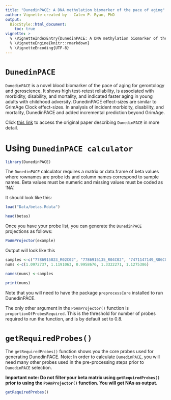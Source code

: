 ```yaml
---
title: "DunedinPACE: A DNA methylation biomarker of the pace of aging"
author: Vignette created by - Calen P. Ryan, PhD
output:
  BiocStyle::html_document:
    toc: true
vignette: >
  % \VignetteIndexEntry{DunedinPACE: A DNA methylation biomarker of the pace of aging}
  % \VignetteEngine{knitr::rmarkdown}
  % \VignetteEncoding{UTF-8}
---
```


# `DunedinPACE`

`DunedinPACE` is a novel blood biomarker of the pace of aging for gerontology and geroscience. It shows high test-retest reliability, is associated with morbidity, disability, and mortality, and indicated faster aging in young adults with childhood adversity. DunedinPACE effect-sizes are similar to GrimAge Clock effect-sizes. In analysis of incident morbidity, disability, and mortality, DunedinPACE and added incremental prediction beyond GrimAge.

Click [this link](https://elifesciences.org/articles/73420) to access the original paper describing `DunedinPACE` in more detail.


# Using `DunedinPACE calculator`
```r
library(DunedinPACE)
```


The `DunedinPACE` calculator requires a matrix or data.frame of beta values where rownames are probe ids and column names correspond to sample names. Beta values must be numeric and missing values must be coded as 'NA'. 

It should look like this:
```r
load("Data/betas.Rdata")
```

```r
head(betas)
```

Once you have your probe list, you can generate the `DunedinPACE` projections as follows:

```r
PoAmProjector(example)
```
Output will look like this

```r
samples <-c("7786915023_R02C02", "7786915135_R04C02", "7471147149_R06C01", "7786915035_R05C01", "7786923035_R01C01")
nums <-c(1.0972737, 1.1191063, 0.9958676, 1.3322271, 1.1275386)

names(nums) <-samples

print(nums)
```
Note that you will need to have the package `preprocessCore` installed to run DunedinPACE.

The only other argument in the `PoAmProjector()` function is `proportionOfProbesRequired`. This is the threshold for number of probes required to run the function, and is by default set to 0.8. 

# `getRequiredProbes()`

The `getRequiredProbes()` function shows you the core probes used for generating DunedinPACE. Note: In order to calculate `DunedinPACE`, you will need many other probes used in the pre-processing steps prior to `DunedinPACE` selection. 

**Important note: Do __not__ filter your beta matrix using `getRequiredProbes()` prior to using the `PoAmProjector()` function. You will get NAs as output. **

```r
getRequiredProbes()
```





